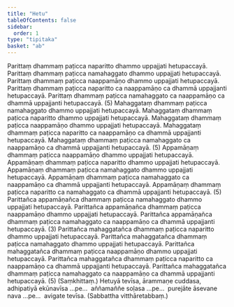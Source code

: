 ```yaml
---
title: "Hetu"
tableOfContents: false
sidebar:
  order: 1
type: "tipitaka"
basket: "ab"
---
```



<DynamicBreadcrumb />

<Division number="40">

<Paragraph number="105">
Parittaṃ dhammaṃ paṭicca naparitto dhammo uppajjati hetupaccayā. Parittaṃ dhammaṃ paṭicca namahaggato dhammo uppajjati hetupaccayā. Parittaṃ dhammaṃ paṭicca naappamāṇo dhammo uppajjati hetupaccayā. Parittaṃ dhammaṃ paṭicca naparitto ca naappamāṇo ca dhammā uppajjanti hetupaccayā. Parittaṃ dhammaṃ paṭicca namahaggato ca naappamāṇo ca dhammā uppajjanti hetupaccayā. (5)
</Paragraph>

<Paragraph number="106">
Mahaggataṃ dhammaṃ paṭicca namahaggato dhammo uppajjati hetupaccayā. Mahaggataṃ dhammaṃ paṭicca naparitto dhammo uppajjati hetupaccayā. Mahaggataṃ dhammaṃ paṭicca naappamāṇo dhammo uppajjati hetupaccayā. Mahaggataṃ dhammaṃ paṭicca naparitto ca naappamāṇo ca dhammā uppajjanti hetupaccayā. Mahaggataṃ dhammaṃ paṭicca namahaggato ca naappamāṇo ca dhammā uppajjanti hetupaccayā. (5)
</Paragraph>

<Paragraph number="107">
Appamāṇaṃ dhammaṃ paṭicca naappamāṇo dhammo uppajjati hetupaccayā. Appamāṇaṃ dhammaṃ paṭicca naparitto dhammo uppajjati hetupaccayā. Appamāṇaṃ dhammaṃ paṭicca namahaggato dhammo uppajjati hetupaccayā. Appamāṇaṃ dhammaṃ paṭicca namahaggato ca naappamāṇo ca dhammā uppajjanti hetupaccayā. Appamāṇaṃ dhammaṃ paṭicca naparitto ca namahaggato ca dhammā uppajjanti hetupaccayā. (5)
</Paragraph>

<Paragraph number="108">
Parittañca appamāṇañca dhammaṃ paṭicca namahaggato dhammo uppajjati hetupaccayā. Parittañca appamāṇañca dhammaṃ paṭicca naappamāṇo dhammo uppajjati hetupaccayā. Parittañca appamāṇañca dhammaṃ paṭicca namahaggato ca naappamāṇo ca dhammā uppajjanti hetupaccayā. (3)
</Paragraph>

<Paragraph number="109">
Parittañca mahaggatañca dhammaṃ paṭicca naparitto dhammo uppajjati hetupaccayā. Parittañca mahaggatañca dhammaṃ paṭicca namahaggato dhammo uppajjati hetupaccayā. Parittañca mahaggatañca dhammaṃ paṭicca naappamāṇo dhammo uppajjati hetupaccayā. Parittañca mahaggatañca dhammaṃ paṭicca naparitto ca naappamāṇo ca dhammā uppajjanti hetupaccayā. Parittañca mahaggatañca dhammaṃ paṭicca namahaggato ca naappamāṇo ca dhammā uppajjanti hetupaccayā. (5) (Saṃkhittaṃ.)
</Paragraph>

<Paragraph number="110">
Hetuyā tevīsa, ārammaṇe cuddasa, adhipatiyā ekūnavīsa …pe…  aññamaññe soḷasa …pe…  purejāte āsevane nava …pe…  avigate tevīsa. (Sabbattha vitthāretabbaṃ.)
</Paragraph>
</Division>